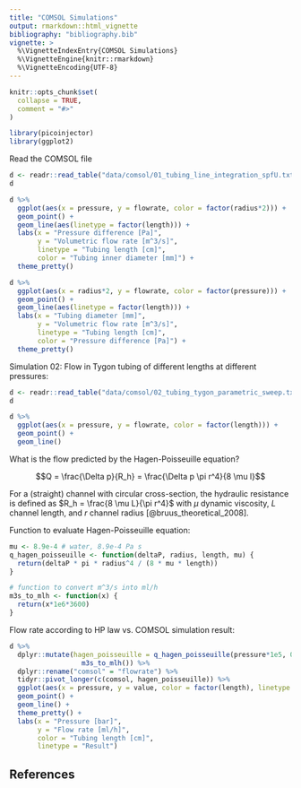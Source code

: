 ```yaml
---
title: "COMSOL Simulations"
output: rmarkdown::html_vignette
bibliography: "bibliography.bib"
vignette: >
  %\VignetteIndexEntry{COMSOL Simulations}
  %\VignetteEngine{knitr::rmarkdown}
  %\VignetteEncoding{UTF-8}
---
```


```r
knitr::opts_chunk$set(
  collapse = TRUE,
  comment = "#>"
)
```

```r
library(picoinjector)
library(ggplot2)
```


Read the COMSOL file

```r
d <- readr::read_table("data/comsol/01_tubing_line_integration_spfU.txt", skip = 1, col_names = c("radius", "length", "pressure", "flowrate"))
d
```


```r
d %>% 
  ggplot(aes(x = pressure, y = flowrate, color = factor(radius*2))) + 
  geom_point() + 
  geom_line(aes(linetype = factor(length))) + 
  labs(x = "Pressure difference [Pa]",
       y = "Volumetric flow rate [m^3/s]",
       linetype = "Tubing length [cm]",
       color = "Tubing inner diameter [mm]") + 
  theme_pretty()
```

```r
d %>% 
  ggplot(aes(x = radius*2, y = flowrate, color = factor(pressure))) + 
  geom_point() + 
  geom_line(aes(linetype = factor(length))) + 
  labs(x = "Tubing diameter [mm]",
       y = "Volumetric flow rate [m^3/s]",
       linetype = "Tubing length [cm]",
       color = "Pressure difference [Pa]") + 
  theme_pretty()
```



Simulation 02: Flow in Tygon tubing of different lengths at different pressures:

```r
d <- readr::read_table("data/comsol/02_tubing_tygon_parametric_sweep.txt", skip = 1, col_names = c("length", "pressure", "flowrate"))
d
```


```r
d %>% 
  ggplot(aes(x = pressure, y = flowrate, color = factor(length))) + 
  geom_point() + 
  geom_line()
```

What is the flow predicted by the Hagen-Poisseuille equation?


$$Q = \frac{\Delta p}{R_h} = \frac{\Delta p \pi r^4}{8 \mu l}$$


For a (straight) channel with circular cross-section, the hydraulic resistance is defined as $R_h = \frac{8 \mu L}{\pi r^4}$ with $\mu$ dynamic viscosity, $L$ channel length, and $r$ channel radius [@bruus_theoretical_2008].


Function to evaluate Hagen-Poisseuille equation:

```r
mu <- 8.9e-4 # water, 8.9e-4 Pa s
q_hagen_poisseuille <- function(deltaP, radius, length, mu) {
  return(deltaP * pi * radius^4 / (8 * mu * length))
}

# function to convert m^3/s into ml/h
m3s_to_mlh <- function(x) {
  return(x*1e6*3600)
}
```

Flow rate according to HP law vs. COMSOL simulation result:

```r
d %>% 
  dplyr::mutate(hagen_poisseuille = q_hagen_poisseuille(pressure*1e5, 0.254e-3, length * 1e-2, mu) %>% 
                  m3s_to_mlh()) %>% 
  dplyr::rename("comsol" = "flowrate") %>% 
  tidyr::pivot_longer(c(comsol, hagen_poisseuille)) %>% 
  ggplot(aes(x = pressure, y = value, color = factor(length), linetype = name)) + 
  geom_point() +
  geom_line() + 
  theme_pretty() + 
  labs(x = "Pressure [bar]",
       y = "Flow rate [ml/h]",
       color = "Tubing length [cm]",
       linetype = "Result")
```



## References
